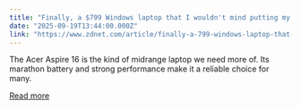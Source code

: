 ```yaml
---
title: "Finally, a $799 Windows laptop that I wouldn't mind putting my MacBook Air away for"
date: "2025-09-19T13:44:00.000Z"
link: "https://www.zdnet.com/article/finally-a-799-windows-laptop-that-i-wouldnt-mind-putting-my-macbook-air-away-for/"
---
```


The Acer Aspire 16 is the kind of midrange laptop we need more of. Its marathon battery and strong performance make it a reliable choice for many.

[Read more](https://www.zdnet.com/article/finally-a-799-windows-laptop-that-i-wouldnt-mind-putting-my-macbook-air-away-for/)
